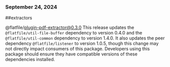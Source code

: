 ### September 24, 2024
##extractors

@flatfile/plugin-pdf-extractor@0.3.0
This release updates the `@flatfile/util-file-buffer` dependency to version 0.4.0 and the `@flatfile/util-common` dependency to version 1.4.0. It also updates the peer dependency `@flatfile/listener` to version 1.0.5, though this change may not directly impact consumers of this package. Developers using this package should ensure they have compatible versions of these dependencies installed.